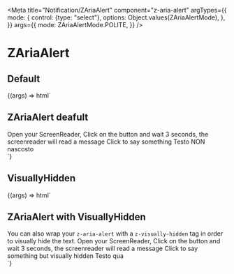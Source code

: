 
<Meta
  title="Notification/ZAriaAlert"
  component="z-aria-alert"
  argTypes={{
    mode: {
      control: {type: "select"},
      options: Object.values(ZAriaAlertMode),
    },
  }}
  args={{
    mode: ZAriaAlertMode.POLITE,
  }}
/>

# ZAriaAlert

## Default

<Canvas>
  <Story name="Default">
    {(args) => html`<script>
        function myFunction() {
          const myTimeout = setTimeout(myDelayedFunction, 3000);
        }
        function myDelayedFunction() {
          var myalert = document.getElementById("idAlert");
          myalert.innerHTML = "Ecco un numero a caso: " + Math.random();
        }
      </script>
      <div>
        <h2 class="heading-2">ZAriaAlert deafult</h2>
        <span>
          Open your ScreenReader, Click on the button and wait 3 seconds, the screenreader will read a message
        </span>
        <z-button onclick="myFunction()">Click to say something</z-button>
        <z-aria-alert
          id="idAlert"
          mode="${args.mode}"
        >
          Testo NON nascosto
        </z-aria-alert>
      </div>`}
  </Story>
</Canvas>

## VisuallyHidden

<Canvas>
  <Story name="VisuallyHidden">
    {(args) => html`<script>
        function myFunction2() {
          const myTimeout = setTimeout(myDelayedFunction2, 3000);
        }
        function myDelayedFunction2() {
          var myalert = document.getElementById("idAlert2");
          myalert.innerHTML = "Ecco un numero a caso: " + Math.random();
        }
      </script>
      <div>
        <h2 class="heading-2">ZAriaAlert with VisuallyHidden</h2>
        <span>
          You can also wrap your <code>z-aria-alert</code> with a <code>z-visually-hidden</code> tag in order to
          visually hide the text.
        </span>
        <span>
          Open your ScreenReader, Click on the button and wait 3 seconds, the screenreader will read a message
        </span>
        <z-button onclick="myFunction2()">Click to say something but visually hidden</z-button>
        <z-visually-hidden>
          <z-aria-alert
            id="idAlert2"
            mode="${args.mode}"
          >
            Testo qua
          </z-aria-alert>
        </z-visually-hidden>
      </div>`}
  </Story>
</Canvas>

<ArgsTable of="z-aria-alert" />
